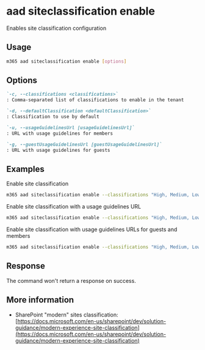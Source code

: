 
# aad siteclassification enable

Enables site classification configuration

## Usage

```sh
m365 aad siteclassification enable [options]
```

## Options

```md definition-list
`-c, --classifications <classifications>`
: Comma-separated list of classifications to enable in the tenant

`-d, --defaultClassification <defaultClassification>`
: Classification to use by default

`-u, --usageGuidelinesUrl [usageGuidelinesUrl]`
: URL with usage guidelines for members

`-g, --guestUsageGuidelinesUrl [guestUsageGuidelinesUrl]`
: URL with usage guidelines for guests
```

<Global />

## Examples

Enable site classification

```sh
m365 aad siteclassification enable --classifications "High, Medium, Low" --defaultClassification "Medium"
```

Enable site classification with a usage guidelines URL

```sh
m365 aad siteclassification enable --classifications "High, Medium, Low" --defaultClassification "Medium" --usageGuidelinesUrl "http://aka.ms/pnp"
```

Enable site classification with usage guidelines URLs for guests and members

```sh
m365 aad siteclassification enable --classifications "High, Medium, Low" --defaultClassification "Medium" --usageGuidelinesUrl "http://aka.ms/pnp" --guestUsageGuidelinesUrl "http://aka.ms/pnp"
```

## Response

The command won't return a response on success.

## More information

- SharePoint "modern" sites classification: [https://docs.microsoft.com/en-us/sharepoint/dev/solution-guidance/modern-experience-site-classification](https://docs.microsoft.com/en-us/sharepoint/dev/solution-guidance/modern-experience-site-classification)

